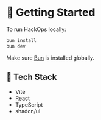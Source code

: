 # 🚀 Getting Started

To run HackOps locally:

```bash
bun install
bun dev
```

Make sure [Bun](https://bun.sh/) is installed globally.

## 🔧 Tech Stack

- Vite
- React
- TypeScript
- shadcn/ui
